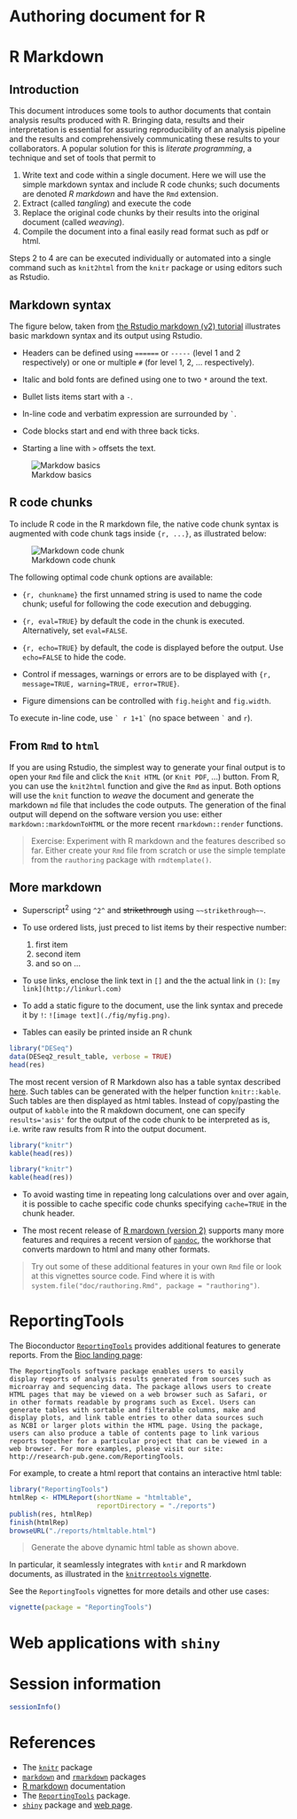 <!--
%\VignetteEngine{knitr::knitr}
%\VignetteIndexEntry{R Authoring}
%\VignetteKeywords{vignette, markdown, knitr, shiny, ReportingTools}
%\VignettePackage{rauthoring}
-->

Authoring document for R
========================

# R Markdown

## Introduction

This document introduces some tools to author documents that contain
analysis results produced with R. Bringing data, results and their
interpretation is essential for assuring reproducibility of an
analysis pipeline and the results and comprehensively communicating
these results to your collaborators. A popular solution for this is
*literate programming*, a technique and set of tools that permit to

1. Write text and code within a single document. Here we will use the
   simple markdown syntax and include R code chunks; such documents
   are denoted *R markdown* and have the `Rmd` extension.
2. Extract (called *tangling*) and execute the code
3. Replace the original code chunks by their results into the original
   document (called *weaving*).
4. Compile the document into a final easily read format such as pdf or
   html.

Steps 2 to 4 are can be executed individually or automated into a
single command such as `knit2html` from the `knitr` package or using
editors such as Rstudio.

## Markdown syntax

The figure below, taken from
[the Rstudio markdown (v2) tutorial](http://rmarkdown.rstudio.com/authoring_pandoc_markdown.html)
illustrates basic markdown syntax and its output using Rstudio.

- Headers can be defined using `======` or `-----` (level 1 and 2
  respectively) or one or multiple `#` (for level 1, 2,
  ... respectively).

- Italic and bold fonts are defined using one to two `*` around the
  text.

- Bullet lists items start with a `-`.

- In-line code and verbatim expression are surrounded by  `` ` ``.

- Code blocks start and end with three back ticks.

- Starting a line with `>` offsets the text. 

![Markdow basics](./Figures/markdownOverview.png)

## R code chunks

To include R code in the R markdown file, the native code chunk
syntax is augmented with code chunk tags inside `{r, ...}`, as
illustrated below:

![Markdown code chunk](./Figures/markdownChunk.png)

The following optimal code chunk options are available:

- `{r, chunkname}` the first unnamed string is used to name the code
  chunk; useful for following the code execution and debugging.

- `{r, eval=TRUE}` by default the code in the chunk is
  executed. Alternatively, set `eval=FALSE`.

- `{r, echo=TRUE}` by default, the code is displayed before the
  output. Use `echo=FALSE` to hide the code.

- Control if messages, warnings or errors are to be displayed with
  `{r, message=TRUE, warning=TRUE, error=TRUE}`.

- Figure dimensions can be controlled with `fig.height` and
  `fig.width`.

To execute in-line code, use `` ` r 1+1` `` (no space between `` ` ``
and `r`).

## From `Rmd` to `html`

If you are using Rstudio, the simplest way to generate your final
output is to open your `Rmd` file and click the `Knit HTML` (or `Knit
PDF`, ...) button. From R, you can use the `knit2html` function and
give the `Rmd` as input. Both options will use the `knit` function to
*weave* the document and generate the markdown `md` file that includes
the code outputs. The generation of the final output will depend on
the software version you use: either `markdown::markdownToHTML` or the
more recent `rmarkdown::render` functions. 

> Exercise: Experiment with R markdown and the features described so
> far. Either create your `Rmd` file from scratch or use the simple
> template from the `rauthoring` package with `rmdtemplate()`.

## More markdown

- Superscript^2^ using `  ^2^  ` and ~~strikethrough~~ using `  ~~strikethrough~~  `.

- To use ordered lists, just preced to list items by their respective number:
    1. first item
    2. second item
    3. and so on ...


- To use links, enclose the link text in `[]` and the the actual link
  in `()`: ` [my link](http://linkurl.com) `

- To add a static figure to the document, use the link syntax and
  precede it by `!`: ` ![image text](./fig/myfig.png) `.

- Tables can easily be printed inside an R chunk

```r
library("DESeq")
data(DESeq2_result_table, verbose = TRUE)
head(res)
```

   The most recent version of R Markdown also has a table syntax
   described
   [here](http://rmarkdown.rstudio.com/authoring_pandoc_markdown.html#tables). Such
   tables can be generated with the helper function
   `knitr::kable`. Such tables are then displayed as html
   tables. Instead of copy/pasting the output of `kabble` into the R
   makdown document, one can specify `results='asis'` for the output
   of the code chunk to be interpreted as is, i.e. write raw results
   from R into the output document.

```r
library("knitr")
kable(head(res))
```

```r
library("knitr")
kable(head(res))
```

- To avoid wasting time in repeating long calculations over and over
  again, it is possible to cache specific code chunks specifying
  `cache=TRUE` in the chunk header.


- The most recent release of [R mardown (version 2)]() supports many
  more features and requires a recent version of
  [`pandoc`](http://johnmacfarlane.net/pandoc/), the workhorse that
  converts mardown to html and many other formats.

> Try out some of these additional features in your own `Rmd` file or
> look at this vignettes source code. Find where it is with
> `system.file("doc/rauthoring.Rmd", package = "rauthoring")`.

# ReportingTools

The Bioconductor
[`ReportingTools`](http://www.bioconductor.org/packages/release/bioc/html/ReportingTools.html)
provides additional features to generate reports. From the
[Bioc landing page](http://www.bioconductor.org/packages/release/bioc/html/ReportingTools.html):

    The ReportingTools software package enables users to easily
	display reports of analysis results generated from sources such as
	microarray and sequencing data. The package allows users to create
	HTML pages that may be viewed on a web browser such as Safari, or
	in other formats readable by programs such as Excel. Users can
	generate tables with sortable and filterable columns, make and
	display plots, and link table entries to other data sources such
	as NCBI or larger plots within the HTML page. Using the package,
	users can also produce a table of contents page to link various
	reports together for a particular project that can be viewed in a
	web browser. For more examples, please visit our site:
	http://research-pub.gene.com/ReportingTools.


For example, to create a html report that contains an interactive html table:

```r
library("ReportingTools")
htmlRep <- HTMLReport(shortName = "htmltable",
                      reportDirectory = "./reports")
publish(res, htmlRep)
finish(htmlRep)
browseURL("./reports/htmltable.html")
```
> Generate the above dynamic html table as shown above.

In particular, it seamlessly integrates with `kntir` and R markdown
documents, as illustrated in the
[`knitrreptools` vignette](./knitrreptools.html). 

See the `ReportingTools` vignettes for more details and other use cases:

```r
vignette(package = "ReportingTools")
```

# Web applications with `shiny`

# Session information

```r
sessionInfo()
```

# References

- The [`knitr`](http://yihui.name/knitr/) package
- [`markdown`](http://cran.r-project.org/web/packages/markdown/index.html)
  and [`rmarkdown`](https://github.com/rstudio/rmarkdown/) packages
- [R markdown](http://rmarkdown.rstudio.com/) documentation
- The [`ReportingTools`](http://www.bioconductor.org/packages/release/bioc/html/ReportingTools.html) package.
- [`shiny`](http://cran.r-project.org/web/packages/shiny/) package and
  [web page](http://shiny.rstudio.com/).
